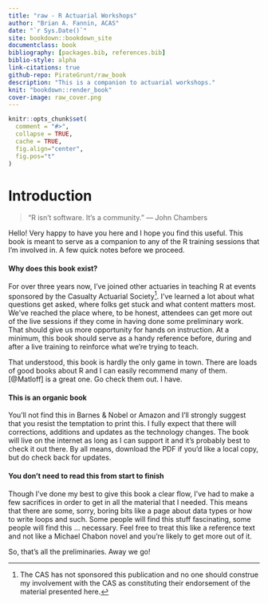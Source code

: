 ```yaml
--- 
title: "raw - R Actuarial Workshops"
author: "Brian A. Fannin, ACAS"
date: "`r Sys.Date()`"
site: bookdown::bookdown_site
documentclass: book
bibliography: [packages.bib, references.bib]
biblio-style: alpha
link-citations: true
github-repo: PirateGrunt/raw_book
description: "This is a companion to actuarial workshops."
knit: "bookdown::render_book"
cover-image: raw_cover.png
---
```


```r
knitr::opts_chunk$set(
  comment = "#>",
  collapse = TRUE,
  cache = TRUE, 
  fig.align="center",
  fig.pos="t"
)
```

<!--img src="raw_cover.png" width="500" height="400" alt="Cover image" /-->

# Introduction {-}


> "R isn't software. It's a community."
> --- John Chambers


Hello! Very happy to have you here and I hope you find this useful. This book is meant to serve as a companion to any of the R training sessions that I'm involved in. A few quick notes before we proceed.

#### Why does this book exist? {-}

For over three years now, I've joined other actuaries in teaching R at events sponsored by the Casualty Actuarial Society[^CAS_CYA]. I've learned a lot about what questions get asked, where folks get stuck and what content matters most. We've reached the place where, to be honest, attendees can get more out of the live sessions if they come in having done some preliminary work. That should give us more opportunity for hands on instruction. At a minimum, this book should serve as a handy reference before, during and after a live training to reinforce what we're trying to teach.

That understood, this book is hardly the only game in town. There are loads of good books about R and I can easily recommend many of them. [@Matloff] is a great one. Go check them out. I have.

#### This is an organic book {-}

You'll not find this in Barnes & Nobel or Amazon and I'll strongly suggest that you resist the temptation to print this. I fully expect that there will corrections, additions and updates as the technology changes. The book will live on the internet as long as I can support it and it's probably best to check it out there. By all means, download the PDF if you'd like a local copy, but do check back for updates.

#### You don't need to read this from start to finish {-}

Though I've done my best to give this book a clear flow, I've had to make a few sacrifices in order to get in all the material that I needed. This means that there are some, sorry, boring bits like a page about data types or how to write loops and such. Some people will find this stuff fascinating, some people will find this ... necessary. Feel free to treat this like a reference text and not like a Michael Chabon novel and you're likely to get more out of it.

So, that's all the preliminaries. Away we go!

[^CAS_CYA]: The CAS has not sponsored this publication and no one should construe my involvement with the CAS as constituting their endorsement of the material presented here.